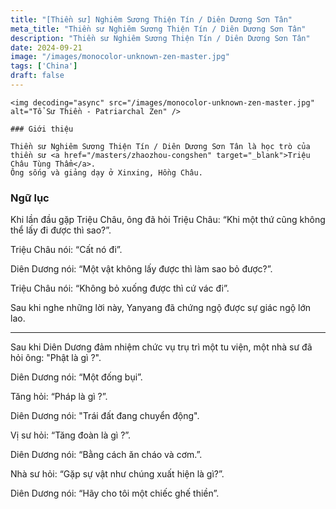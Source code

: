 ```yaml
---
title: "[Thiền sư] Nghiêm Sương Thiện Tín / Diên Dương Sơn Tân"
meta_title: "Thiền sư Nghiêm Sương Thiện Tín / Diên Dương Sơn Tân"
description: "Thiền sư Nghiêm Sương Thiện Tín / Diên Dương Sơn Tân"
date: 2024-09-21
image: "/images/monocolor-unknown-zen-master.jpg"
tags: ['China']
draft: false
---
```


<div className="grid xl:grid-cols-8 lg:grid-cols-8 md:grid-cols-2 sm:grid-cols-2 xs:grid-cols-1 gap-8 bg-body dark:bg-darkmode-body">

  <div className="lg:col-span-3 md:col-span-1">

    <img decoding="async" src="/images/monocolor-unknown-zen-master.jpg" alt="Tổ Sư Thiền - Patriarchal Zen" />

    ### Giới thiệu

    Thiền sư Nghiêm Sương Thiện Tín / Diên Dương Sơn Tân là học trò của thiền sư <a href="/masters/zhaozhou-congshen" target="_blank">Triệu Châu Tùng Thẩm</a>.
    Ông sống và giảng dạy ở Xinxing, Hồng Châu.

</div>

<div className="lg:col-span-5 md:col-span-1">

  ### Ngữ lục

  Khi lần đầu gặp Triệu Châu, ông đã hỏi Triệu Châu: “Khi một thứ cũng không thể lấy đi được thì sao?”.

  Triệu Châu nói: “Cất nó đi”.

  Diên Dương nói: “Một vật không lấy được thì làm sao bỏ được?”.

  Triệu Châu nói: “Không bỏ xuống được thì cứ vác đi”.

  Sau khi nghe những lời này, Yanyang đã chứng ngộ được sự giác ngộ lớn lao.

  ***

  Sau khi Diên Dương đảm nhiệm chức vụ trụ trì một tu viện, một nhà sư đã hỏi ông: "Phật là gì ?".

  Diên Dương nói: “Một đống bụi”.

  Tăng hỏi: “Pháp là gì ?”.

  Diên Dương nói: "Trái đất đang chuyển động".

  Vị sư hỏi: “Tăng đoàn là gì ?”.

  Diên Dương nói: “Bằng cách ăn cháo và cơm.”.

  Nhà sư hỏi: “Gặp sự vật như chúng xuất hiện là gì?”.

  Diên Dương nói: “Hãy cho tôi một chiếc ghế thiền”.

  <Notice type="warning" title="cảnh ngữ">

  </Notice>

  <Notice type="tip" title="tác phẩm">

  </Notice>

  <Notice type="info" title="thông tin khác">

  </Notice>

</div>

</div>
